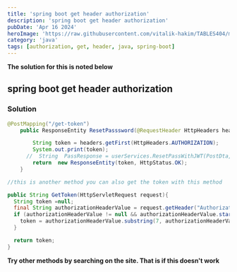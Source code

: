 ```yaml
---
title: 'spring boot get header authorization'
description: 'spring boot get header authorization'
pubDate: 'Apr 16 2024'
heroImage: 'https://raw.githubusercontent.com/vitalik-hakim/TABLES404/main/error_b/java.png'
category: 'java'
tags: [authorization, get, header, java, spring-boot]
---
```


**The solution for this is noted below**

## spring boot get header authorization

### Solution

```java
@PostMapping("/get-token")
    public ResponseEntity ResetPasssword(@RequestHeader HttpHeaders headers){

        String token = headers.getFirst(HttpHeaders.AUTHORIZATION);
        System.out.print(token);
      //  String  PassResponse = userServices.ResetPassWithJWT(PostDta,token).toString();
        return  new ResponseEntity(token, HttpStatus.OK);
    }

//this is another method you can also get the token with this method

public String GetToken(HttpServletRequest request){
  String token =null;
  final String authorizationHeaderValue = request.getHeader("Authorization");
  if (authorizationHeaderValue != null && authorizationHeaderValue.startsWith("Bearer")) {
    token = authorizationHeaderValue.substring(7, authorizationHeaderValue.length());
  }

  return token;
}
```

**Try other methods by searching on the site. That is if this doesn't work**
